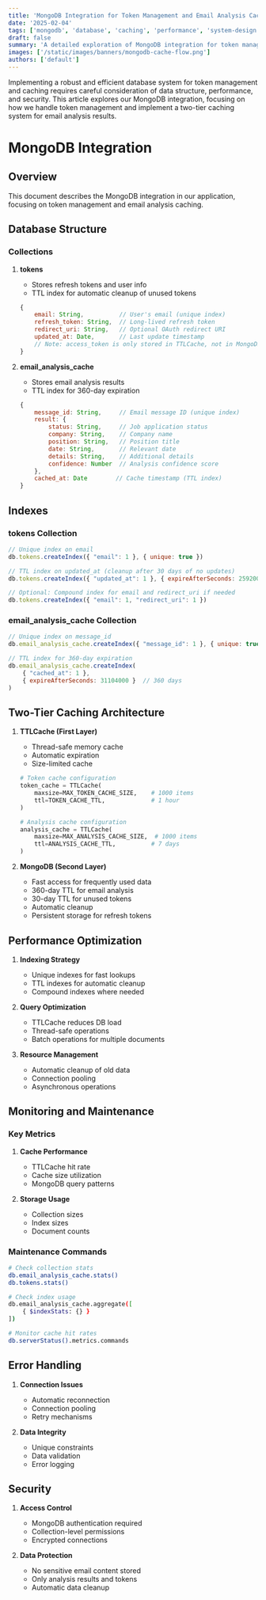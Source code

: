 ```yaml
---
title: 'MongoDB Integration for Token Management and Email Analysis Caching'
date: '2025-02-04'
tags: ['mongodb', 'database', 'caching', 'performance', 'system-design', 'architecture']
draft: false
summary: 'A detailed exploration of MongoDB integration for token management and email analysis caching, focusing on database structure, performance optimization, and security considerations.'
images: ['/static/images/banners/mongodb-cache-flow.png']
authors: ['default']
---
```


Implementing a robust and efficient database system for token management and caching requires careful consideration of data structure, performance, and security. This article explores our MongoDB integration, focusing on how we handle token management and implement a two-tier caching system for email analysis results.

# MongoDB Integration

## Overview
This document describes the MongoDB integration in our application, focusing on token management and email analysis caching.

## Database Structure

### Collections
1. **tokens**
   - Stores refresh tokens and user info
   - TTL index for automatic cleanup of unused tokens
   ```javascript
   {
       email: String,          // User's email (unique index)
       refresh_token: String,  // Long-lived refresh token
       redirect_uri: String,   // Optional OAuth redirect URI
       updated_at: Date,       // Last update timestamp
       // Note: access_token is only stored in TTLCache, not in MongoDB
   }
   ```

2. **email_analysis_cache**
   - Stores email analysis results
   - TTL index for 360-day expiration
   ```javascript
   {
       message_id: String,     // Email message ID (unique index)
       result: {
           status: String,     // Job application status
           company: String,    // Company name
           position: String,   // Position title
           date: String,       // Relevant date
           details: String,    // Additional details
           confidence: Number  // Analysis confidence score
       },
       cached_at: Date        // Cache timestamp (TTL index)
   }
   ```

## Indexes

### tokens Collection
```javascript
// Unique index on email
db.tokens.createIndex({ "email": 1 }, { unique: true })

// TTL index on updated_at (cleanup after 30 days of no updates)
db.tokens.createIndex({ "updated_at": 1 }, { expireAfterSeconds: 2592000 })

// Optional: Compound index for email and redirect_uri if needed
db.tokens.createIndex({ "email": 1, "redirect_uri": 1 })
```

### email_analysis_cache Collection
```javascript
// Unique index on message_id
db.email_analysis_cache.createIndex({ "message_id": 1 }, { unique: true })

// TTL index for 360-day expiration
db.email_analysis_cache.createIndex(
    { "cached_at": 1 },
    { expireAfterSeconds: 31104000 }  // 360 days
)
```

## Two-Tier Caching Architecture

1. **TTLCache (First Layer)**
   - Thread-safe memory cache
   - Automatic expiration
   - Size-limited cache
   ```python
   # Token cache configuration
   token_cache = TTLCache(
       maxsize=MAX_TOKEN_CACHE_SIZE,    # 1000 items
       ttl=TOKEN_CACHE_TTL,             # 1 hour
   )

   # Analysis cache configuration
   analysis_cache = TTLCache(
       maxsize=MAX_ANALYSIS_CACHE_SIZE,  # 1000 items
       ttl=ANALYSIS_CACHE_TTL,          # 7 days
   )
   ```

2. **MongoDB (Second Layer)**
   - Fast access for frequently used data
   - 360-day TTL for email analysis
   - 30-day TTL for unused tokens
   - Automatic cleanup
   - Persistent storage for refresh tokens

## Performance Optimization

1. **Indexing Strategy**
   - Unique indexes for fast lookups
   - TTL indexes for automatic cleanup
   - Compound indexes where needed

2. **Query Optimization**
   - TTLCache reduces DB load
   - Thread-safe operations
   - Batch operations for multiple documents

3. **Resource Management**
   - Automatic cleanup of old data
   - Connection pooling
   - Asynchronous operations

## Monitoring and Maintenance

### Key Metrics
1. **Cache Performance**
   - TTLCache hit rate
   - Cache size utilization
   - MongoDB query patterns

2. **Storage Usage**
   - Collection sizes
   - Index sizes
   - Document counts

### Maintenance Commands
```bash
# Check collection stats
db.email_analysis_cache.stats()
db.tokens.stats()

# Check index usage
db.email_analysis_cache.aggregate([
    { $indexStats: {} }
])

# Monitor cache hit rates
db.serverStatus().metrics.commands
```

## Error Handling

1. **Connection Issues**
   - Automatic reconnection
   - Connection pooling
   - Retry mechanisms

2. **Data Integrity**
   - Unique constraints
   - Data validation
   - Error logging

## Security

1. **Access Control**
   - MongoDB authentication required
   - Collection-level permissions
   - Encrypted connections

2. **Data Protection**
   - No sensitive email content stored
   - Only analysis results and tokens
   - Automatic data cleanup 